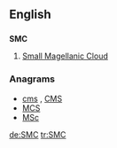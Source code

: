 ==English==

==={{initialism}}===
'''SMC'''

# {{galaxy}} [[w:Small Magellanic Cloud|Small Magellanic Cloud]]

===Anagrams===
* [[cms#English|cms]] , [[CMS#English|CMS]]
* [[MCS#English|MCS]]
* [[MSc#English|MSc]]

[[de:SMC]]
[[tr:SMC]]
